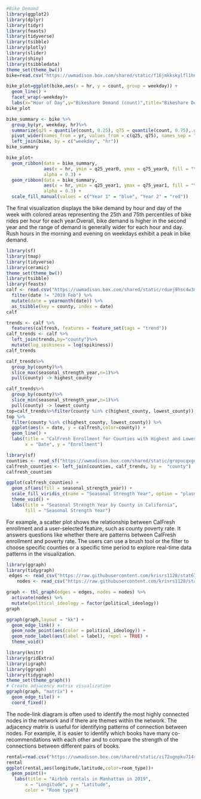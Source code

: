 ```{r}
#Bike Demand
library(ggplot2)
library(dplyr)
library(tidyr)
library(feasts)
library(tidyverse)
library(tsibble)
library(plotly)
library(slider)
library(shiny)
library(tsibbledata)
theme_set(theme_bw())
bike=read.csv("https://uwmadison.box.com/shared/static/f16jmkkskylfl1hnd5rpslzduja929g2.csv")
```
```{r}
bike_plot=ggplot(bike,aes(x = hr, y = count, group = weekday)) +
  geom_line() +
  facet_wrap(~weekday)+
  labs(x="Hour of Day",y="Bikeshare Demand (count)",title="Bikeshare Demand by Hour and Weekday")
bike_plot
```
```{r}
bike_summary <- bike %>%
  group_by(yr, weekday, hr)%>%
  summarize(q25 = quantile(count, 0.25), q75 = quantile(count, 0.75),.groups="drop")%>%
  pivot_wider(names_from = yr, values_from = c(q25, q75), names_sep = "_year")%>%
  left_join(bike, by = c("weekday", "hr"))
bike_summary
```
```{r}
bike_plot+
  geom_ribbon(data = bike_summary, 
              aes(x = hr, ymin = q25_year0, ymax = q75_year0, fill = "Year 1"), 
              alpha = 0.3) +
  geom_ribbon(data = bike_summary, 
              aes(x = hr, ymin = q25_year1, ymax = q75_year1, fill = "Year 2"), 
              alpha = 0.3) +
  scale_fill_manual(values = c("Year 1" = "blue", "Year 2" = "red")) 
```
The final visualization displays the bike demand by hour and day of the week with colored areas representing the 25th and 75th percentiles of bike rides per hour for each year.Overall, bike demand is higher in the second year and the range of demand is generally wider for each hour and day. Rush hours in the morning and evening on weekdays exhibit a peak in bike demand.

```{r}
library(sf)
library(tmap)
library(tidyverse)
library(ceramic)
theme_set(theme_bw())
library(tsibble)
library(feasts)
calf <- read.csv("https://uwmadison.box.com/shared/static/rduej9hsc4w3mdethxnx9ccv752f22yr.csv") %>%
  filter(date != "2019 Feb") %>%
  mutate(date = yearmonth(date)) %>%
  as_tsibble(key = county, index = date)
calf
```
```{r}
trends <- calf %>%
  features(calfresh, features = feature_set(tags = "trend")) 
calf_trends <- calf %>%
  left_join(trends,by="county")%>%
  mutate(log_spikiness = log(spikiness))
calf_trends
```


```{r}
calf_trends%>%
  group_by(county)%>%
  slice_max(seasonal_strength_year,n=1)%>%
  pull(county) -> highest_county

calf_trends%>%
  group_by(county)%>%
  slice_min(seasonal_strength_year,n=1)%>%
  pull(county) -> lowest_county
top=calf_trends%>%filter(county %in% c(highest_county, lowest_county))
top %>%
  filter(county %in% c(highest_county, lowest_county)) %>%
  ggplot(aes(x = date, y = calfresh,color=county)) +
  geom_line() +
  labs(title = "CalFresh Enrollment for Counties with Highest and Lowest Seasonal Strength",
       x = "Date", y = "Enrollment")
```
    
```{r}
library(sf)
counties <- read_sf("https://uwmadison.box.com/shared/static/gropucqxgqm82yhq13do1ws9k16dnxq7.geojson")
calfresh_counties <- left_join(counties, calf_trends, by =  "county")
calfresh_counties
```
```{r}
ggplot(calfresh_counties) +
  geom_sf(aes(fill = seasonal_strength_year)) +
  scale_fill_viridis_c(name = "Seasonal Strength Year", option = "plasma", direction = -1) + 
  theme_void() +
  labs(title = "Seasonal Strength Year by County in California",
       fill = "Seasonal Strength Year") 
```

For example, a scatter plot shows the relationship between CalFresh enrollment and a user-selected feature, such as county poverty rate. It answers questions like whether there are patterns between CalFresh enrollment and poverty rate. The users can use a brush tool or the filter to choose specific counties or a specific time period to explore real-time data patterns in the visualization. 

```{r}
library(ggraph)
library(tidygraph)
 edges <- read_csv("https://raw.githubusercontent.com/krisrs1128/stat679_code/main/activities/week10/political-books-edges.csv", col_types = "cci")
    nodes <- read_csv("https://raw.githubusercontent.com/krisrs1128/stat679_code/main/activities/week10/political-books-nodes.csv", col_types = "ccc")

graph <- tbl_graph(edges = edges, nodes = nodes) %>%
  activate(nodes) %>%
  mutate(political_ideology = factor(political_ideology))
graph

ggraph(graph,layout = "kk") + 
  geom_edge_link() + 
  geom_node_point(aes(color = political_ideology)) +
  geom_node_label(aes(label = label), repel = TRUE) +
  theme_void()
```

```{r}
library(knitr)
library(gridExtra)
library(igraph)
library(ggraph)
library(tidygraph)
theme_set(theme_graph())
# Create adjacency matrix visualization
ggraph(graph, "matrix") +
  geom_edge_tile() +
  coord_fixed()
```
The node-link diagram is often used to identify the most highly connected nodes in the network and if there are themes within the network. The adjacency matrix is useful for identifying patterns of connection between nodes. For example, it is easier to identify which books have many co-recommendations with each other and to compare the strength of the connections between different pairs of books. 

```{r}
rental=read.csv("https://uwmadison.box.com/shared/static/zi72ugnpku714rbqo2og9tv2yib5xped.csv")
rental
ggplot(rental,aes(longitude,latitude,color=room_type))+
  geom_point()+
   labs(title = "Airbnb rentals in Manhattan in 2019",
       x = "Longitude", y = "Latitude",
       color = "Room type")


```

